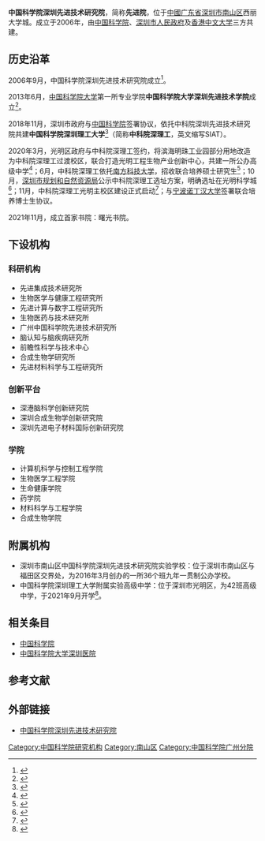 '''中国科学院深圳先进技术研究院'''，简称'''先进院'''，位于[[中國|中國]][[广东省|广东省]][[深圳市|深圳市]][[南山区_(深圳市)|南山区]]西丽大学城。成立于2006年，由[[中国科学院|中国科学院]]、[[深圳市人民政府|深圳市人民政府]]及[[香港中文大学|香港中文大学]]三方共建。

== 历史沿革 ==
2006年9月，中国科学院深圳先进技术研究院成立<ref>{{Cite web|title=人民网：院市合作共建中科院深圳先进技术研究院----中国科学院|url=http://www.cas.cn/xw/zyxw/yw/200906/t20090629_1860685.shtml|accessdate=2020-10-21|work=www.cas.cn|archive-date=2020-10-23|archive-url=https://web.archive.org/web/20201023061008/http://www.cas.cn/xw/zyxw/yw/200906/t20090629_1860685.shtml|dead-url=no}}</ref>。

2013年6月，[[中国科学院大学|中国科学院大学]]第一所专业学院'''中国科学院大学深圳先进技术学院'''成立<ref>{{Cite web|title=中国科学院大学深圳先进技术学院在深揭牌成立-中新网|url=http://www.chinanews.com/edu/2013/06-21/4956217.shtml|accessdate=2020-10-21|work=www.chinanews.com|archive-date=2020-10-23|archive-url=https://web.archive.org/web/20201023040630/http://www.chinanews.com/edu/2013/06-21/4956217.shtml|dead-url=no}}</ref>。

2018年11月，深圳市政府与[[中国科学院|中国科学院]]签署协议，依托中科院深圳先进技术研究院共建'''中国科学院深圳理工大学'''<ref>{{Cite web|title=深圳市与中国科学院合作共建中国科学院深圳理工大学_央广网|url=http://www.cnr.cn/gd/gdkx/20181117/t20181117_524418199.shtml?from=singlemessage|accessdate=2020-10-21|work=www.cnr.cn|archive-date=2020-10-26|archive-url=https://web.archive.org/web/20201026133839/http://www.cnr.cn/gd/gdkx/20181117/t20181117_524418199.shtml?from=singlemessage|dead-url=no}}</ref>（简称'''中科院深理工'''，英文缩写SIAT）。

2020年3月，光明区政府与中科院深理工签约，将滨海明珠工业园部分用地改造为中科院深理工过渡校区，联合打造光明工程生物产业创新中心，共建一所公办高级中学<ref>{{Cite web|title=中科院深圳理工大学落户深圳光明 过渡校区今年启用-新华网|url=http://www.gd.xinhuanet.com/newscenter/2020-04/01/c_1125799201.htm|accessdate=2020-10-21|work=www.gd.xinhuanet.com|archive-date=2020-04-03|archive-url=https://web.archive.org/web/20200403164142/http://www.gd.xinhuanet.com/newscenter/2020-04/01/c_1125799201.htm|dead-url=no}}</ref>；6月，中科院深理工依托[[南方科技大学|南方科技大学]]，招收联合培养硕士研究生<ref>{{Cite web|title=读创--中科院深理工（筹）与南科大联合培养研究生，共招生约40名|url=http://duchuang.sznews.com/content/2020-06/12/content_23244547.html|accessdate=2020-10-21|work=duchuang.sznews.com|archive-date=2020-10-23|archive-url=https://web.archive.org/web/20201023125340/http://duchuang.sznews.com/content/2020-06/12/content_23244547.html|dead-url=no}}</ref>；10月，[[深圳市规划和自然资源局|深圳市规划和自然资源局]]公示中科院深理工选址方案，明确选址在光明科学城<ref>{{Cite web|title=深圳市规划和自然资源局光明管理局关于中国科学院深圳理工大学项目规划选址、生态线占用方案及规划设计条件公开展示的通告|url=http://pnr.sz.gov.cn/gkmlpt/content/8/8214/post_8214504.html#4297|accessdate=2020-12-18|work=pnr.sz.gov.cn|archive-date=2021-07-08|archive-url=https://web.archive.org/web/20210708003216/http://pnr.sz.gov.cn/gkmlpt/content/8/8214/post_8214504.html#4297|dead-url=no}}</ref>；11月，中科院深理工光明主校区建设正式启动<ref>{{Cite web|title=中科院深圳理工大学建设启动----中国科学院|url=http://www.cas.cn/tt/202011/t20201120_4767675.shtml?from=singlemessage|accessdate=2020-11-20|work=www.cas.cn|archive-date=2020-11-28|archive-url=https://web.archive.org/web/20201128095210/http://www.cas.cn/tt/202011/t20201120_4767675.shtml?from=singlemessage|dead-url=no}}</ref>；与[[宁波诺丁汉大学|宁波诺丁汉大学]]签署联合培养博士生协议。

2021年11月，成立首家书院：曙光书院。

== 下设机构 ==

=== 科研机构 ===
* 先进集成技术研究所
* 生物医学与健康工程研究所
* 先进计算与数字工程研究所
* 生物医药与技术研究所
* 广州中国科学院先进技术研究所
* 脑认知与脑疾病研究所
* 前瞻性科学与技术中心
* 合成生物学研究所
* 先进材料科学与工程研究所

=== 创新平台 ===
* 深港脑科学创新研究院
* 深圳合成生物学创新研究院
* 深圳先进电子材料国际创新研究院

=== 学院 ===

* 计算机科学与控制工程学院
* 生物医学工程学院
* 生命健康学院
* 药学院
* 材料科学与工程学院
* 合成生物学院

== 附属机构 ==
* 深圳市南山区中国科学院深圳先进技术研究院实验学校：位于深圳市南山区与福田区交界处，为2016年3月创办的一所36个班九年一贯制公办学校。
* 中国科学院深圳理工大学附属实验高级中学：位于深圳市光明区，为42班高级中学，于2021年9月开学<ref>{{Cite web|title=深圳光明区5所学校集中交付|url=http://sz.people.com.cn/n2/2021/0829/c202846-34888925.html|access-date=2022-05-07|work=人民网}}</ref>。

== 相关条目 ==
*[[中国科学院|中国科学院]]
*[[中国科学院大学深圳医院|中国科学院大学深圳医院]]

==参考文献==
{{reflist}}

== 外部链接 ==

* [http://www.siat.cas.cn/ 中国科学院深圳先进技术研究院]{{Wayback|url=http://www.siat.cas.cn/ |date=20201027003155 }} 
{{深圳大学城}}
{{深圳}}
[[Category:中国科学院研究机构|Category:中国科学院研究机构]]
[[Category:南山区|Category:南山区]]
[[Category:中国科学院广州分院|Category:中国科学院广州分院]]